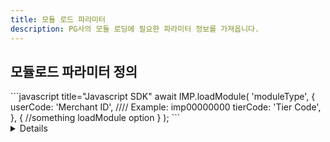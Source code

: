 ```yaml
---
title: 모듈 로드 파라미터
description: PG사의 모듈 로딩에 필요한 파라미터 정보를 가져옵니다.
---
```



## 모듈로드 파라미터 정의

<Tabs>
<Tab title="모듈 로드 요청">
```javascript title="Javascript SDK"
await IMP.loadModule(
    'moduleType',
    {
      userCode: 'Merchant ID', //// Example: imp00000000
      tierCode: 'Tier Code',
    },
    {
      //something loadModule option
    }
);
```

<Details>
<p slot="summary"><strong>주요 파라미터 설명</strong></p>

**`moduleType`** <mark style="color:red;">**\***</mark> <mark style="color:green;">**string**</mark>

**모듈 타입**

**`userCode`** <mark style="color:red;">**\***</mark> <mark style="color:green;">**string**</mark>

**고객사 식별코드**

`IMP` 로 시작하는 고객사 식별코드입니다.

**`tier_code`** <mark style="color:green;">**string**</mark>

**하위상점(Tier)의 고유코드**

알파벳 대문자 또는 숫자 3자리입니다.

</Details>
</Tab>
</Tabs>

